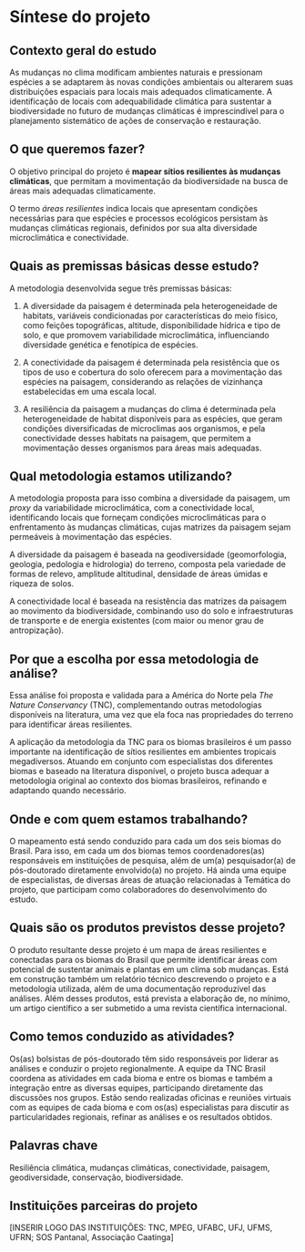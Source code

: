 
# Síntese do projeto {.unnumbered}

## Contexto geral do estudo

As mudanças no clima modificam ambientes naturais e pressionam espécies a se adaptarem às novas condições ambientais ou alterarem suas distribuições espaciais para locais mais adequados climaticamente.
A identificação de locais com adequabilidade climática para sustentar a biodiversidade no futuro de mudanças climáticas é imprescindível para o planejamento sistemático de ações de conservação e restauração.


## O que queremos fazer?
O objetivo principal do projeto é __mapear sítios resilientes às mudanças climáticas__, que permitam a movimentação da biodiversidade na busca de áreas mais adequadas climaticamente.

O termo _áreas resilientes_ indica locais que apresentam condições necessárias para que espécies e processos ecológicos persistam às mudanças climáticas regionais, definidos por sua alta diversidade microclimática e conectividade. 


## Quais as premissas básicas desse estudo?
A metodologia desenvolvida segue três premissas básicas:

1. A diversidade da paisagem é determinada pela heterogeneidade de habitats, variáveis condicionadas por características do meio físico, como feições topográficas, altitude, disponibilidade hídrica e tipo de solo, e que promovem variabilidade microclimática, influenciando diversidade genética e fenotípica de espécies.

2. A conectividade da paisagem é determinada pela resistência que os tipos de uso e cobertura do solo oferecem para a movimentação das espécies na paisagem, considerando as relações de vizinhança estabelecidas em uma escala local.

3. A resiliência da paisagem a mudanças do clima é determinada pela heterogeneidade de habitat disponíveis para as espécies, que geram condições diversificadas de microclimas aos organismos, e pela conectividade desses habitats na paisagem, que permitem a movimentação desses organismos para áreas mais adequadas.


## Qual metodologia estamos utilizando?
A metodologia proposta para isso combina a diversidade da paisagem, um _proxy_ da variabilidade microclimática, com a conectividade local, identificando locais que forneçam condições microclimáticas para o enfrentamento às mudanças climáticas, cujas matrizes da paisagem sejam permeáveis à movimentação das espécies.

A diversidade da paisagem é baseada na geodiversidade (geomorfologia, geologia, pedologia e hidrologia) do terreno, composta pela variedade de formas de relevo, amplitude altitudinal, densidade de áreas úmidas e riqueza de solos.

A conectividade local é baseada na resistência das matrizes da paisagem ao movimento da biodiversidade, combinando uso do solo e infraestruturas de transporte e de energia existentes (com maior ou menor grau de antropização).


## Por que a escolha por essa metodologia de análise?
Essa análise foi proposta e validada para a América do Norte pela _The Nature Conservancy_ (TNC), complementando outras metodologias disponíveis na literatura, uma vez que ela foca nas propriedades do terreno para identificar áreas resilientes. 

A aplicação da metodologia da TNC para os biomas brasileiros é um passo importante na identificação de sítios resilientes em ambientes tropicais megadiversos. 
Atuando em conjunto com especialistas dos diferentes biomas e baseado na literatura disponível, o projeto busca adequar a metodologia original ao contexto dos biomas brasileiros, refinando e adaptando quando necessário.


## Onde e com quem estamos trabalhando?
O mapeamento está sendo conduzido para cada um dos seis biomas do Brasil.
Para isso, em cada um dos biomas temos coordenadores(as) responsáveis em instituições de pesquisa, além de um(a) pesquisador(a) de pós-doutorado diretamente envolvido(a) no projeto. Há ainda uma equipe de especialistas, de diversas áreas de atuação relacionadas à 
Temática do projeto, que participam como colaboradores do desenvolvimento do estudo.


## Quais são os produtos previstos desse projeto?
O produto resultante desse projeto é um mapa de áreas resilientes e conectadas para os biomas do Brasil que permite identificar áreas com potencial de sustentar animais e plantas em um clima sob mudanças.
Está em construção também um relatório técnico descrevendo o projeto e a metodologia utilizada, além de uma documentação reproduzível das análises.
Além desses produtos, está prevista a elaboração de, no mínimo, um artigo científico a ser submetido a uma revista científica internacional.


## Como temos conduzido as atividades?
Os(as) bolsistas de pós-doutorado têm sido responsáveis por liderar as análises e conduzir o projeto regionalmente. A equipe da TNC Brasil coordena as atividades em cada bioma e entre os biomas e também a integração entre as diversas equipes, participando diretamente das discussões nos grupos.
Estão sendo realizadas oficinas e reuniões virtuais com as equipes de cada bioma e com os(as) especialistas para discutir as particularidades regionais, refinar as análises e os resultados obtidos.


## Palavras chave
Resiliência climática, mudanças climáticas, conectividade, paisagem, geodiversidade, conservação, biodiversidade.


## Instituições parceiras do projeto



[INSERIR LOGO DAS INSTITUIÇÕES: TNC, MPEG, UFABC, UFJ, UFMS, UFRN; SOS Pantanal, Associação Caatinga]

